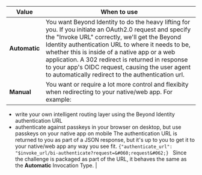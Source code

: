 | Value | When to use |
| --- | --- |
| **Automatic** | You want Beyond Identity to do the heavy lifting for you. If you initiate an OAuth2.0 request and specify the "Invoke URL" correctly, we'll get the Beyond Identity authentication URL to where it needs to be, whether this is inside of a native app or a web application. A 302 redirect is returned in response to your app's OIDC request, causing the user agent to automatically redirect to the authentication url. |
| **Manual** | You want or require a lot more control and flexibity when redirecting to your native/web app. For example:
  - write your own intelligent routing layer using the Beyond Identity authentication URL
  - authenticate against passkeys in your browser on desktop, but use passkeys on your native app on mobile
The authentication URL is returned to you as part of a JSON response, but it's up to you to get it to your native/web app any way you see fit. `{"authenticate_url": "$invoke_url/bi-authenticate?request=&#060;request&#062;} ` Since the challenge is packaged as part of the URL, it behaves the same as the **Automatic** Invocation Type. |

